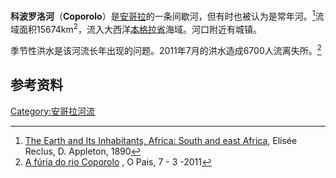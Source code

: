 {{Location map | Angola
| width = 200
| float = right
| alt = Coporolo River in central Angola.
| label = 科波罗洛河河口 
| position = right
| mark = Green pog.svg <!--green dot-->
| lat_deg = 	-14 | lat_min = 51 <!-- default: lat_dir = N -->
| lon_deg =  13 | lon_min = 21 <!-- default: lon_dir = E -->
}}

'''科波罗洛河'''（'''Coporolo'''）是[[安哥拉|安哥拉]]的一条间歇河，但有时也被认为是常年河。<ref>[https://books.google.com/books?id=YfERAAAAYAAJ&pg=PA8&lpg=PA8&dq=coporolo+River+intermittent&source=bl&ots=hb3YYZl9wK&sig=rvAmKYD3Ptk57X8G4F2EMXXN0Ig&hl=en&sa=X&ei=ZjvLUqSFIoP1oASitYHoCw&ved=0CEEQ6AEwBA#v=onepage&q=coporolo%20River%20intermittent&f=false The Earth and Its Inhabitants, Africa: South and east Africa], Elisée Reclus, D. Appleton, 1890</ref>流域面积15674km<sup>2</sup>，流入大西洋[[本格拉省|本格拉省]]海域。河口附近有城镇{{link-en|大栋贝|Dombe Grande}}。

季节性洪水是该河流长年出现的问题。2011年7月的洪水造成6700人流离失所。<ref>[http://www.opais.net/pt/opais/?id=1657&det=19469&mid= A fúria do rio Coporolo] {{Wayback|url=http://www.opais.net/pt/opais/?id=1657&det=19469&mid= |date=20140107075021 }}, O Pais, 7 - 3 -2011</ref>

==参考资料==
{{reflist}}

[[Category:安哥拉河流|Category:安哥拉河流]]

{{Angola-geo-stub}}